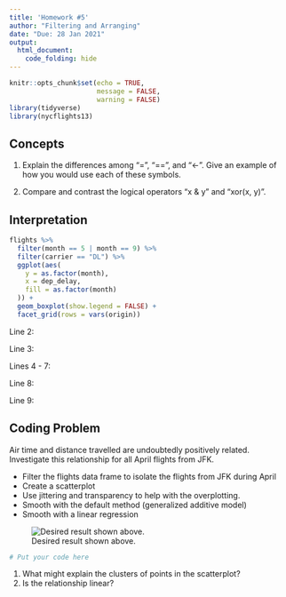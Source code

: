```yaml
---
title: 'Homework #5'
author: "Filtering and Arranging"
date: "Due: 28 Jan 2021"
output:
  html_document:
    code_folding: hide
---
```


```r
knitr::opts_chunk$set(echo = TRUE,
                      message = FALSE,
                      warning = FALSE)
library(tidyverse)
library(nycflights13)
```

## Concepts  

1.  Explain the differences among "=", "==", and "<-". Give an example of how you would use each of these symbols.

2.  Compare and contrast the logical operators "x & y" and "xor(x, y)".

## Interpretation

```r
flights %>%
  filter(month == 5 | month == 9) %>% 
  filter(carrier == "DL") %>% 
  ggplot(aes(
    y = as.factor(month),
    x = dep_delay,
    fill = as.factor(month)
  )) +
  geom_boxplot(show.legend = FALSE) +
  facet_grid(rows = vars(origin))
```

Line 2: 

Line 3: 

Lines 4 - 7: 

Line 8: 

Line 9: 


## Coding Problem

Air time and distance travelled are undoubtedly positively related. Investigate this relationship for all April flights from JFK.

*  Filter the flights data frame to isolate the flights from JFK during April
*  Create a scatterplot
*  Use jittering and transparency to help with the overplotting.
*  Smooth with the default method (generalized additive model)
*  Smooth with a linear regression

![Desired result shown above.](http://govfinance.byu.edu/govfinance/classes/dataScience/homework/graphs/HW05.png)
```r
# Put your code here
```


1.  What might explain the clusters of points in the scatterplot?
2.  Is the relationship linear?


